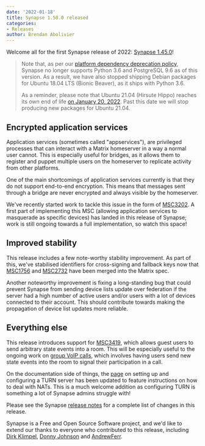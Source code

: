 ```yaml
---
date: '2022-01-18'
title: Synapse 1.50.0 released
categories:
- Releases
author: Brendan Abolivier
---
```


Welcome all for the first Synapse release of 2022: [Synapse 1.45.0](https://github.com/matrix-org/synapse/releases/tag/v1.45.0)!

> Note that, as per our [platform dependency deprecation policy](https://matrix-org.github.io/synapse/v1.50/deprecation_policy.html), Synapse no longer supports Python 3.6 and PostgreSQL 9.6 as of this version. As a result, we have also stopped shipping Debian packages for Ubuntu 18.04 LTS (Bionic Beaver), as it ships with Python 3.6.
>
> As a reminder, please note that Ubuntu 21.04 (Hirsute Hippo) reaches its own end of life [on January 20, 2022](https://lists.ubuntu.com/archives/ubuntu-announce/2021-December/000275.html). Past this date we will stop producing new packages for Ubuntu 21.04.

## Encrypted application services

Application services (sometimes called "appservices"), are privileged processes that can interact with a Matrix homeserver in a way a normal user cannot. This is especially useful for bridges, as it allows them to register and puppet multiple users on the homeserver to replicate activity from other platforms.

One of the main shortcomings of application services currently is that they do not support end-to-end encryption. This means that messages sent through a bridge are never encrypted and always visible by the homeserver.

We've recently started work to tackle this issue in the form of [MSC3202](https://github.com/matrix-org/matrix-doc/pull/3202). A first part of implementing this MSC (allowing application services to masquerade as specific devices) has landed in this release of Synapse; work is still ongoing towards a full implementation, so watch this space!


## Improved stability

This release includes a few note-worthy stability improvement. As part of this, we've stabilised identifiers for cross-signing and fallback keys now that [MSC1756](https://github.com/matrix-org/matrix-doc/pull/1756) and [MSC2732](https://github.com/matrix-org/matrix-doc/pull/2732) have been merged into the Matrix spec.

Another noteworthy improvement is fixing a long-standing bug that could prevent Synapse from sending device lists update over federation if the server had a high number of active users and/or users with a lot of devices connected to their account. This should contribute towards making the propagation of device list updates more reliable.


## Everything else

This release introduces support for [MSC3419](https://github.com/matrix-org/matrix-doc/pull/3419), which allows guest users to send arbitrary state events into a room. This will be especially useful to the ongoing work on [group VoIP calls](https://github.com/matrix-org/matrix-doc/pull/3401), which involves having users send new state events into the room to signal their participation in a call.

On the documentation side of things, the [page](https://matrix-org.github.io/synapse/latest/turn-howto.html) on setting up and configuring a TURN server has been updated to feature instructions on how to deal with NATs. This is a much welcome addition as configuring TURN is something a lot of Synapse admins struggle with!

Please see the Synapse [release notes](https://github.com/matrix-org/synapse/blob/v1.50.0/CHANGES.md) for a complete list of changes in this release.

Synapse is a Free and Open Source Software project, and we'd like to extend our thanks to everyone who contributed to this release, including [Dirk Klimpel](https://github.com/dklimpel), [Donny Johnson](https://github.com/itchychips) and [AndrewFerr](https://github.com/AndrewFerr).
